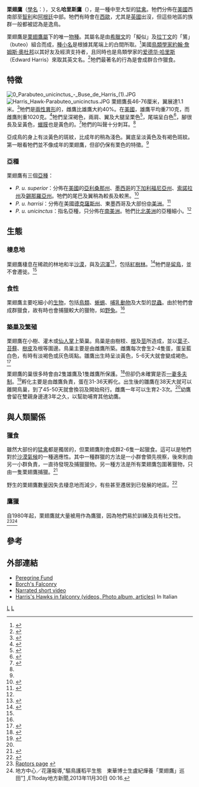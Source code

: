 {{Speciesbox
| taxon = Parabuteo unicinctus
| binomial_authority = ([[康拉德·雅各·特明克|Temminck]], 1824)
| status = LC
| status_system = IUCN3.1
| status_ref =<ref>{{IUCN|id=22695838 |title=''Parabuteo unicinctus'' |assessors=[[BirdLife_International|BirdLife International]] |assessor-link=BirdLife International |version=2020.1 |year=2016 |accessdate=1 October 2016}} 資料庫資料包含說明此物種被編入無危級別的原因</ref>
| image = Harris's Hawk (Parabuteo unicinctus) 3 of 4 in set.jpg
| image_caption = 野生栗翅鷹，攝於[[美國|美國]][[亞利桑納|亞利桑納]]
| parent_authority = [[羅伯特·里奇韋|Ridgway]], 1874
| subdivision_ranks = [[亞種|亞種]]
| subdivision =
* ''P. u. harrisi''
* ''P. u. superior''
* ''P. u. unicinctus''
| range_map = Parabuteo unicinctus range map.png
| range_map_caption = 栗翅鷹的原生地帶
}}

'''栗翅鷹'''（[[學名|學名]]：''{{lang|la|Parabuteo unicinctus}}''），又名'''哈里斯鷹'''（{{lang-en|Harris's Hawk}}），是一種中至大型的[[猛禽|猛禽]]。牠們分佈在[[美國|美國]]西南部至[[智利|智利]]和[[阿根廷|阿根廷]]中部。牠們有時會在[[西歐|西歐]]，尤其是[[英國|英國]]出沒，但這些地區的族群一般都被認為是逸鳥。

栗翅鷹是[[栗翅鷹屬|栗翅鷹屬]]下的唯一[[物種|物種]]。其屬名是由[[希臘文|希臘文]]的「擬似」及[[拉丁文|拉丁文]]的「鵟」（buteo）組合而成，[[種小名|種小名]]是根據其尾端上的白間所取。<ref>{{cite book en|author=Jobling, James A.|title=A Dictionary of Scientific Bird Names|url=https://archive.org/details/dictionaryofscie0000jobl|year=1991|id=ISBN 0198546343 }}</ref>美國[[鳥類學家|鳥類學家]][[約翰·詹姆斯·奧杜邦|約翰·詹姆斯·奧杜邦]]以其好友及經濟支持者，且同時也是鳥類學家的[[爱德华·哈里斯|爱德华·哈里斯]]（Edward Harris）來取其英文名。<ref>{{Cite web |url=http://www.audubon.org/bird/BoA/F2_G2a.html |title=Audubon |access-date=2010-08-25 |archive-url=https://web.archive.org/web/20080409153815/http://www.audubon.org/bird/boa/F2_G2a.html |archive-date=2008-04-09 |dead-url=yes }}</ref>牠們最著名的行為是會成群合作獵食。

==特徵==
[[Image:0_Parabuteo_unicinctus_-_Buse_de_Harris_(1).JPG|thumb]]
[[Image:Harris_Hawk-Parabuteo_unicinctus.JPG|thumb]]
栗翅鷹長46-76厘米，翼展達1.1米。<ref name=Mikos>{{cite book en|author=Udvardy, Miklos D. F.|title=National Audubon Society Field Guide to North American Birds "Western Region"|year=2001|id=ISBN 0679428518 }}</ref>牠們是[[兩性異形|兩性異形]]的，雌鷹比雄鷹大約40%。在[[美國|美國]]，雄鷹平均重710克，而雌鷹則重1020克。<ref>{{cite book en|author=Dunning, John B. Jr.|title=CRC Handboook of Avian Masses|year=1993|id=ISBN 0849342589}}</ref>牠們呈深褐色，兩肩、翼及大腿呈栗色<ref>{{cite book en|author=National Geographic Society|title=Birds of North America|year=1983|id=ISBN 0870444727}}</ref>，尾端呈白色<ref>{{cite book en|author=Sibley, David Allen|title=National Audubon Society The Sibley Guide to Birds|url=https://archive.org/details/sibleyguidetobir00sibl_0|year=2000|id=ISBN 0679451226}}</ref>，腳很長及呈黃色，[[蠟膜|蠟膜]]也是黃色的。<ref name=rappole>{{cite book en|author=Rappole, John H.|title=Birds of the Southwest|url=https://archive.org/details/birdsofsouthwest0000rapp|year=2000|id=ISBN 0890969582}}</ref>牠們的叫聲十分刺耳。<ref name= Mikos/>

亞成鳥的身上有淡黃色的斑紋，比成年的稍為淺色。翼底呈淡黃色及有褐色斑紋。第一眼看牠們並不像成年的栗翅鷹，但卻仍保有栗色的特徵。<ref name=rappole/>

===亞種===
栗翅鷹有三個[[亞種|亞種]]：
*''P. u. superior''：分佈在[[美國|美國]]的[[亞利桑那州|亞利桑那州]]、[[墨西哥|墨西哥]]的[[下加利福尼亞州|下加利福尼亞州]]、[[索諾拉州|索諾拉州]]及[[錫那羅亞州|錫那羅亞州]]。牠們的尾巴及翼稍為較長及較黑。<ref name=Bednarz>{{cite conference|author=Bednarz, J. C.|title= Harris's Hawk subspecies: is ''superior'' larger or different than ''harrisi''?|pages=294–300|year=1988|booktitle=in ''Proceedings of the southwest raptor management symposium and workshop''|place=Washington, D.C.}}</ref>
*''P. u. harrisi''：分佈在美國[[德克薩斯州|德克薩斯州]]、東墨西哥及大部份[[中美洲|中美洲]]。<ref name=cornell>{{cite web|author=Bednarz, James C.|title=Harris's Hawk (''Parabuteo unicinctus'')|year=1995|url=http://bna.birds.cornell.edu/bna/species/146}}</ref>
*''P. u. unicinctus''：指名亞種，只分佈在[[南美洲|南美洲]]。牠們比[[北美洲|北美洲]]的亞種細小。<ref name=cornell/>

==生態==
===棲息地===
栗翅鷹棲息在稀疏的林地和半[[沙漠|沙漠]]，與及[[沼澤|沼澤]]<ref name=HowellWebb1995>{{Cite book en|author=Steve N. G. Howell and Sophie Webb|year=1995|title=A Guide to the Birds of Mexico and Northern Central America|id=ISBN 0-19-854012-4}}</ref>，包括[[紅樹林|紅樹林]]。<ref>{{es icon}}{{Cite book en|author=Olmos Fábio & Robson Silva e Silva|year=2003|title=Guará-Ambiente, Flora e Fauna dos Manguezais de Santos-Cubatão|publisher=Empresa das Artes|id=ISBN 85-89138-06-2}}</ref>牠們是[[留鳥|留鳥]]，並不會遷徙。<ref name=cornell/>

===食性===
栗翅鷹主要吃細小的[[生物|生物]]，包括[[鳥類|鳥類]]、[[蜥蜴|蜥蜴]]、[[哺乳動物|哺乳動物]]及大型的[[昆蟲|昆蟲]]。由於牠們會成群獵食，故有時也會捕獵較大的獵物，如[[野兔|野兔]]。<ref name=Kenn/>

===築巢及繁殖===
栗翅鷹在小樹、灌木或[[仙人掌|仙人掌]]上築巢。鳥巢是由樹枝、[[根|根]]及[[莖|莖]]所造成，並以[[葉子|葉子]]、[[苔蘚|苔蘚]]、[[樹皮|樹皮]]及根等圍邊。鳥巢主要是由雌鷹所築。雌鷹每次會生2-4隻蛋，蛋呈藍白色，有時有淡褐色或灰色斑點。雛鷹出生時呈淡黃色，5-6天大就會變成褐色。<ref name="Baicich, Paul J. and Harrison, Colin J. O. 1997">{{cite book en|author=Baicich, Paul J. and Harrison, Colin J. O.|title=Nests, Eggs, and Nestlings of North American Birds|year=1997|id=ISBN 0691122954 }}</ref>

栗翅鷹的巢很多時會由2隻雄鷹及1隻雌鷹所保護。<ref name=Kenn>{{cite book en|author=Kaufmann, Kenn|title=Lives of North American Birds|year=1996|id=ISBN 0395770173 }}</ref>但卻仍未確實是否[[一妻多夫制|一妻多夫制]]。<ref>{{cite book en|author=Ligon, J. David.|title=The Evolution of Avian Breeding Systems|year=1999|id=ISBN 019854913}}</ref>孵化主要是由雌鷹負責，蛋在31-36天孵化。出生後的雛鷹在38天大就可以離開鳥巢，到了45-50天就會換羽及開始飛行。雌鷹一年可以生育2-3次。<ref name="Baicich, Paul J. and Harrison, Colin J. O. 1997"/>幼鷹會留在雙親身邊達3年之久，以幫助哺育其他幼鷹。

==與人類關係==
===獵食===
雖然大部份的[[猛禽|猛禽]]都是獨居的，但栗翅鷹則會成群2-6隻一起獵食。這可以是牠們對於[[沙漠|沙漠]][[氣候|氣候]]的一種適應性。其中一種群獵的方法是一小群會領先視察，後來則由另一小群負責，一直待發現及捕獵獵物。另一種方法是所有栗翅鷹包圍著獵物，只由一隻栗翅鷹捕獵。<ref>{{cite book en|author=Cook, William E.|title=Avian Desert Predators|year=1997|id=ISBN 3540592628}}</ref>

野生的栗翅鷹數量因失去棲息地而減少，有些甚至遷居到已發展的地區。<ref>{{cite web|author=Discoll, James T.|title=Harris's Hawk|accessdate=2007-11-19|url=http://www.azgfd.gov/w_c/nongame_harris_hawk.shtml|archive-url=https://web.archive.org/web/20071123013816/http://www.azgfd.gov/w_c/nongame_harris_hawk.shtml|archive-date=2007-11-23|dead-url=yes}}</ref>

===鷹獵===
自1980年起，栗翅鷹就大量被用作為鷹獵，因為牠們易於訓練及具有社交性。<ref name=cyber>[http://users.cybercity.dk/~ccc12787/raptors/parabuteo.html Raptors page] {{webarchive|url=https://web.archive.org/web/20130305133856/http://users.cybercity.dk/~ccc12787/raptors/parabuteo.html |date=2013-03-05 }}</ref><ref>地方中心／花蓮報導,"驅鳥護稻平生態　東華博士生盧紀燁養「栗翅鷹」巡田"[http://www.ettoday.net/news/20131130/302502.htm] {{Wayback|url=http://www.ettoday.net/news/20131130/302502.htm |date=20151115105723 }},ETtoday地方新聞,2013年11月30日 00:16.</ref>

==參考==
{{Reflist}}

==外部連結==
{{Commons|Parabuteo unicinctus}}
* [https://web.archive.org/web/20050418091236/http://www.peregrinefund.org/Explore_Raptors/hawks/harrishk.html Peregrine Fund]
* [https://web.archive.org/web/20130305133856/http://users.cybercity.dk/~ccc12787/raptors/parabuteo.html Borch's Falconry]
*[http://www.biocrawler.com/videos/displayimage.php?album=10&pos=1 Narrated short video]{{dead link|date=2018年3月 |bot=InternetArchiveBot |fix-attempted=yes }}
*[http://www.falconeria.info/specie_harris/index_harris.htm Harris's Hawks in falconry (videos, Photo album, articles)] {{Wayback|url=http://www.falconeria.info/specie_harris/index_harris.htm |date=20200217211405 }} In Italian
{{鷹形目}}
{{Buteoninae}}
{{Taxonbar}}
[[Category:鵟亞科|L]]
[[Category:_1824年描述的鸟类|L]]